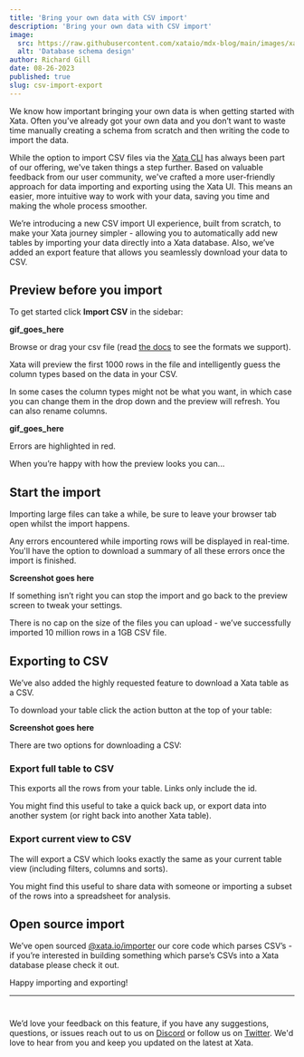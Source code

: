 ```yaml
---
title: 'Bring your own data with CSV import'
description: 'Bring your own data with CSV import'
image:
  src: https://raw.githubusercontent.com/xataio/mdx-blog/main/images/xata-rename.png
  alt: 'Database schema design'
author: Richard Gill
date: 08-26-2023
published: true
slug: csv-import-export
---
```


We know how important bringing your own data is when getting started with Xata. Often you’ve already got your own data and you don’t want to waste time manually creating a schema from scratch and then writing the code to import the data.

While the option to import CSV files via the [Xata CLI](https://xata.io/docs/csv-data/import-data-cli) has always been part of our offering, we've taken things a step further. Based on valuable feedback from our user community, we've crafted a more user-friendly approach for data importing and exporting using the Xata UI. This means an easier, more intuitive way to work with your data, saving you time and making the whole process smoother.

We’re introducing a new CSV import UI experience, built from scratch, to make your Xata journey simpler - allowing you to automatically add new tables by importing your data directly into a Xata database. Also, we’ve added an export feature that allows you seamlessly download your data to CSV.

## Preview before you import

To get started click **Import CSV** in the sidebar:

**gif_goes_here**

Browse or drag your csv file (read [the docs](https://xata.io/docs/csv-data/import-data#format-types) to see the formats we support).

Xata will preview the first 1000 rows in the file and intelligently guess the column types based on the data in your CSV.

In some cases the column types might not be what you want, in which case you can change them in the drop down and the preview will refresh. You can also rename columns.

**gif_goes_here**

Errors are highlighted in red.

When you’re happy with how the preview looks you can...

## Start the import

Importing large files can take a while, be sure to leave your browser tab open whilst the import happens.

Any errors encountered while importing rows will be displayed in real-time. You'll have the option to download a summary of all these errors once the import is finished.

**Screenshot goes here**

If something isn’t right you can stop the import and go back to the preview screen to tweak your settings.

There is no cap on the size of the files you can upload - we’ve successfully imported 10 million rows in a 1GB CSV file.

## Exporting to CSV

We’ve also added the highly requested feature to download a Xata table as a CSV.

To download your table click the action button at the top of your table:

**Screenshot goes here**

There are two options for downloading a CSV:

### **Export full table to CSV**

This exports all the rows from your table. Links only include the id.

You might find this useful to take a quick back up, or export data into another system (or right back into another Xata table).

### **Export current view to CSV**

The will export a CSV which looks exactly the same as your current table view (including filters, columns and sorts).

You might find this useful to share data with someone or importing a subset of the rows into a spreadsheet for analysis.

## Open source import

We’ve open sourced [@xata.io/importer](https://github.com/xataio/client-ts/tree/main/packages/importer) our core code which parses CSV’s - if you’re interested in building something which parse’s CSVs into a Xata database please check it out.

Happy importing and exporting!

---

#

We’d love your feedback on this feature, if you have any suggestions, questions, or issues reach out to us on [Discord](https://xata.io/discord) or follow us on [Twitter](https://twitter.com/xata). We'd love to hear from you and keep you updated on the latest at Xata.
